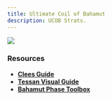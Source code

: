 ```yaml
---
title: Ultimate Coil of Bahamut
description: UCOB Strats.
---
```


<img class="ulti-tooltip" src="/ucob.png"/>

### Resources ###
- [**Clees Guide**](https://clees.me/guides/ucob/)
- [**Tessan Visual Guide**](https://www.youtube.com/watch?v=c46-skQrnOA)
- [**Bahamut Phase Toolbox**](https://clees.me/guides/ucob/) 
